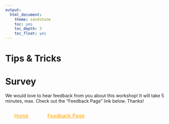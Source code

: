 ```yaml
---
output:
  html_document:
    theme: sandstone
    toc: yes
    toc_depth: 3
    toc_float: yes
---
```

# Tips & Tricks
  


# Survey

We would love to hear feedback from you about this workshop! It will take 5 minutes, max. Check out the "Feedback Page" link below. Thanks!


<style>
.btn {
  border: none;
  background-color: inherit;
  padding: 14px 28px;
  font-size: 16px;
  cursor: pointer;
  display: inline-block;
  color: orange;
}
.btn:hover {background: #5DADE2;}
</style>


<a class="btn" href="https://afilazzola.github.io/FastR/"> Home </a>
<a class="btn" href="https://easyretro.io/publicboard/gEdRrWVYh9ZQztnmdn94aX87HO83/b09d9a47-fe9c-4185-936d-445a0ad92428"> Feedback Page </a>